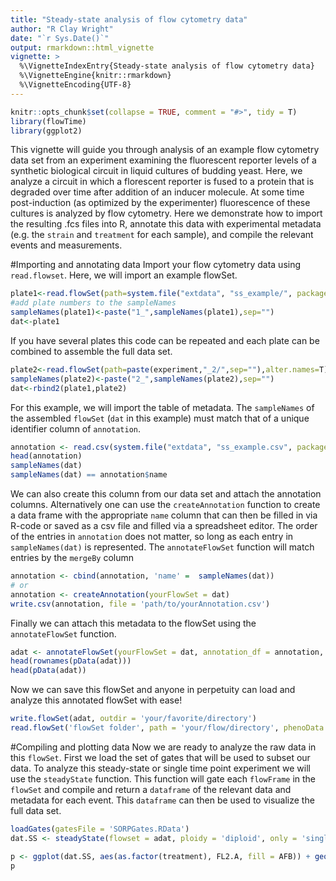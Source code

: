 ```yaml
---
title: "Steady-state analysis of flow cytometry data"
author: "R Clay Wright"
date: "`r Sys.Date()`"
output: rmarkdown::html_vignette
vignette: >
  %\VignetteIndexEntry{Steady-state analysis of flow cytometry data}
  %\VignetteEngine{knitr::rmarkdown}
  %\VignetteEncoding{UTF-8}
---
```

```r
knitr::opts_chunk$set(collapse = TRUE, comment = "#>", tidy = T)
library(flowTime)
library(ggplot2)
```
This vignette will guide you through analysis of an example flow cytometry data set from an experiment examining the fluorescent reporter levels of a synthetic biological circuit in liquid cultures of budding yeast. Here, we analyze a circuit in which a florescent reporter is fused to a protein that is degraded over time after addition of an inducer molecule. At some time post-induction (as optimized by the experimenter) fluorescence of these cultures is analyzed by flow cytometry. Here we demonstrate how to import the resulting .fcs files into R, annotate this data with experimental metadata (e.g. the `strain` and `treatment` for each sample), and compile the relevant events and measurements.

#Importing and annotating data
Import your flow cytometry data using `read.flowset`. Here, we will import an example flowSet.
```r
plate1<-read.flowSet(path=system.file("extdata", "ss_example/", package = "flowTime"),alter.names=T)
#add plate numbers to the sampleNames
sampleNames(plate1)<-paste("1_",sampleNames(plate1),sep="")
dat<-plate1
```
If you have several plates this code can be repeated and each plate can be combined to assemble the full data set.
```r
plate2<-read.flowSet(path=paste(experiment,"_2/",sep=""),alter.names=T)
sampleNames(plate2)<-paste("2_",sampleNames(plate2),sep="")
dat<-rbind2(plate1,plate2)
```
For this example, we will import the table of metadata. The `sampleNames` of the assembled `flowSet` (`dat` in this example) must match that of a unique identifier column of `annotation`. 
```r
annotation <- read.csv(system.file("extdata", "ss_example.csv", package = "flowTime"))
head(annotation)
sampleNames(dat) 
sampleNames(dat) == annotation$name 
```
We can also create this column from our data set and attach the annotation columns. Alternatively one can use the `createAnnotation` function to create a data frame with the appropriate `name` column that can then be filled in via R-code or saved as a csv file and filled via a spreadsheet editor. The order of the entries in `annotation` does not matter, so long as each entry in `sampleNames(dat)` is represented. The `annotateFlowSet` function will match entries by the `mergeBy` column  
```r
annotation <- cbind(annotation, 'name' =  sampleNames(dat)) 
# or
annotation <- createAnnotation(yourFlowSet = dat)
write.csv(annotation, file = 'path/to/yourAnnotation.csv')
```
Finally we can attach this metadata to the flowSet using the `annotateFlowSet` function. 
```r
adat <- annotateFlowSet(yourFlowSet = dat, annotation_df = annotation, mergeBy = 'name')
head(rownames(pData(adat)))
head(pData(adat))
```
Now we can save this flowSet and anyone in perpetuity can load and analyze this annotated flowSet with ease!
```r
write.flowSet(adat, outdir = 'your/favorite/directory')
read.flowSet('flowSet folder', path = 'your/flow/directory', phenoData = 'annotation.txt', alter.names = T)
```
#Compiling and plotting data
Now we are ready to analyze the raw data in this `flowSet`. First we load the set of gates that will be used to subset our data. To analyze this steady-state or single time point experiment we will use the `steadyState` function. This function will gate each `flowFrame` in the `flowSet` and compile and return a `dataframe` of the relevant data and metadata for each event. This `dataframe` can then be used to visualize the full data set. 
```r
loadGates(gatesFile = 'SORPGates.RData')
dat.SS <- steadyState(flowset = adat, ploidy = 'diploid', only = 'singlets')

p <- ggplot(dat.SS, aes(as.factor(treatment), FL2.A, fill = AFB)) + geom_boxplot(outlier.size = NA) + facet_grid(IAA~AFB) + theme_classic(base_family = 'Arial', base_size = 16) + ylim(c(-1000,10000)) + xlab(expression(paste('Auxin (',mu,'M)',sep = ""))) + ylab('Fluorescence (AU)') + theme(legend.position="none")
p
```
